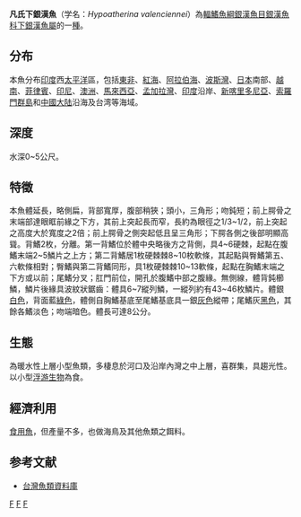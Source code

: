 {{Speciesbox 
| status = NE
| status_system = IUCN3.1
| taxon = Hypoatherina valenciennei
| authority = [[Bleeker|Bleeker]], 1853
}}
'''凡氏下銀漢魚'''（学名：''Hypoatherina valenciennei''）為[[輻鰭魚綱|輻鰭魚綱]][[銀漢魚目|銀漢魚目]][[銀漢魚科|銀漢魚科]][[下銀漢魚屬|下銀漢魚屬]]的一[[種|種]]。

==分布==
本魚分布[[印度|印度]]西[[太平洋|太平洋]]區，包括[[東非|東非]]、[[紅海|紅海]]、[[阿拉伯海|阿拉伯海]]、[[波斯灣|波斯灣]]、[[日本|日本]]南部、[[越南|越南]]、[[菲律賓|菲律賓]]、[[印尼|印尼]]、[[澳洲|澳洲]]、[[馬來西亞|馬來西亞]]、[[孟加拉灣|孟加拉灣]]、[[印度|印度]]沿岸、[[新喀里多尼亞|新喀里多尼亞]]、[[索羅門群島|索羅門群島]]和[[中國大陆|中國大陆]]沿海及台湾等海域。

==深度==
水深0~5公尺。

==特徵==
本魚體延長，略側扁，背部寬厚，腹部稍狹；頭小，三角形；吻鈍短；前上腭骨之末端部達眼眶前緣之下方，其前上突起長而窄，長約為眼徑之1/3~1/2，前上突起之高度大於寬度之2倍；前上腭骨之側突起低且呈三角形；下腭各側之後部明顯高聳。背鰭2枚，分離。第一背鰭位於體中央略後方之背側，具4~6硬棘，起點在腹鰭末端2~5鱗片之上方；第二背鰭居1枚硬棘棘8~10枚軟條，其起點與臀鰭第五、六軟條相對；臀鰭與第二背鰭同形，具1枚硬棘棘10~13軟條，起點在胸鰭末端之下方或以前；尾鰭分叉；肛門前位，開孔於腹鰭中部之腹緣。無側線，體背鈍櫛鱗，鱗片後緣具波紋狀鋸齒：體具6~7縱列鱗，一縱列約有43~46枚鱗片。體銀[[白色|白色]]，背面藍[[綠色|綠色]]，體側自胸鰭基底至尾鰭基底具一銀[[灰色|灰色]]縱帶；尾鰭灰[[黑色|黑色]]，其餘各鰭淡色；吻端暗色。體長可達8公分。

==生態==
為暖水性上層小型魚類，多棲息於河口及沿岸內灣之中上層，喜群集，具趨光性。以小型[[浮游生物|浮游生物]]為食。

==經濟利用==
[[食用魚|食用魚]]，但產量不多，也做海鳥及其他魚類之餌料。

==参考文献==
*[http://fishdb.sinica.edu.tw/ 台灣魚類資料庫]{{Wayback|url=http://fishdb.sinica.edu.tw/ |date=20160304193340 }}
{{Taxonbar|from=Q2963991}}

[[Category:IUCN红色名录无危物种|F]]
[[Category:食用鱼|F]]
[[Category:下銀漢魚屬|F]]